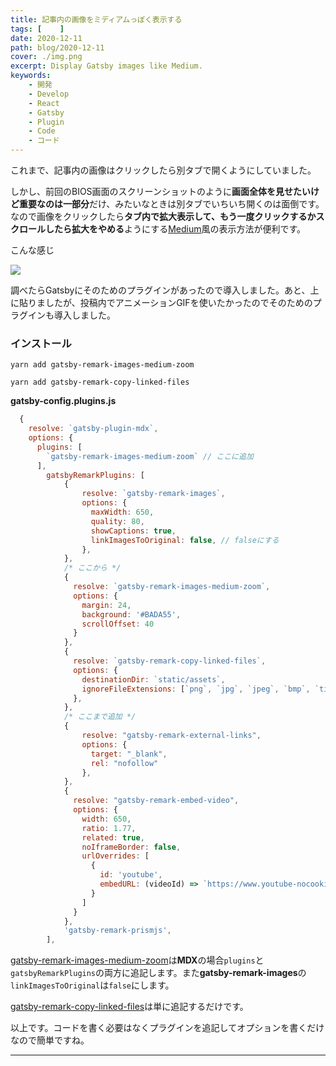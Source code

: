 ```yaml
---
title: 記事内の画像をミディアムっぽく表示する
tags: [    ]
date: 2020-12-11
path: blog/2020-12-11
cover: ./img.png
excerpt: Display Gatsby images like Medium.
keywords:
    - 開発
    - Develop
    - React
    - Gatsby
    - Plugin
    - Code
    - コード
---
```


これまで、記事内の画像はクリックしたら別タブで開くようにしていました。

しかし、<Link to="/blog/2020-12-09">前回</Link>のBIOS画面のスクリーンショットのように**画面全体を見せたいけど重要なのは一部分**だけ、みたいなときは別タブでいちいち開くのは面倒です。なので画像をクリックしたら**タブ内で拡大表示して、もう一度クリックするかスクロールしたら拡大をやめる**ようにする[Medium](https://medium.com/japan)風の表示方法が便利です。

こんな感じ

![](./img.gif)

調べたらGatsbyにそのためのプラグインがあったので導入しました。あと、上に貼りましたが、投稿内でアニメーションGIFを使いたかったのでそのためのプラグインも導入しました。

### インストール

```shell
yarn add gatsby-remark-images-medium-zoom
```

```shell
yarn add gatsby-remark-copy-linked-files
```

**gatsby-config.plugins.js**

```javascript
  {
    resolve: `gatsby-plugin-mdx`,
    options: {
      plugins: [
        `gatsby-remark-images-medium-zoom` // ここに追加
      ],
        gatsbyRemarkPlugins: [
            {
                resolve: `gatsby-remark-images`,
                options: {
                  maxWidth: 650,
                  quality: 80,
                  showCaptions: true,
                  linkImagesToOriginal: false, // falseにする
                },
            },
            /* ここから */
            {
              resolve: `gatsby-remark-images-medium-zoom`,
              options: {
                margin: 24,
                background: '#BADA55',
                scrollOffset: 40
              }
            },
            {
              resolve: `gatsby-remark-copy-linked-files`,
              options: {
                destinationDir: `static/assets`,
                ignoreFileExtensions: [`png`, `jpg`, `jpeg`, `bmp`, `tiff`],
              },
            },
            /* ここまで追加 */
            {
                resolve: "gatsby-remark-external-links",
                options: {
                  target: "_blank",
                  rel: "nofollow"
                },
            },
            {
              resolve: "gatsby-remark-embed-video",
              options: {
                width: 650,
                ratio: 1.77,
                related: true,
                noIframeBorder: false,
                urlOverrides: [
                  {
                    id: 'youtube',
                    embedURL: (videoId) => `https://www.youtube-nocookie.com/embed/${videoId}`,
                  }
                ]
              }
            },
            'gatsby-remark-prismjs',
        ],
```

[gatsby-remark-images-medium-zoom](https://www.gatsbyjs.com/plugins/gatsby-remark-images-medium-zoom/)は**MDX**の場合`plugins`と`gatsbyRemarkPlugins`の両方に追記します。また**gatsby-remark-images**の`linkImagesToOriginal`は`false`にします。

[gatsby-remark-copy-linked-files](https://www.gatsbyjs.com/plugins/gatsby-remark-copy-linked-files/)は単に追記するだけです。

以上です。コードを書く必要はなくプラグインを追記してオプションを書くだけなので簡単ですね。


---